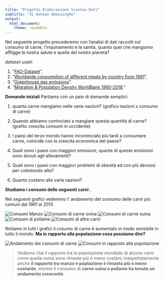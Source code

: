 ```yaml
---
title: "Progetto Elaborazione Scienza Dati"
subtitle: "di Ashean Abeysinghe"
output:
  html_document:
    theme: readable
---
```



Nel seguente progetto procederemo con l'analisi di dati raccolti sul consumo di carne,
l'inquinamento e la sanità, quanto quel che mangiamo affligge la nostra salute e quella del nostro pianeta? 

*dataset usati:*

1. "[FAO-Dataset](https://www.kaggle.com/dorbicycle/world-foodfeed-production)", 
2. "[Worldwide consumption of different meats by country from 1991](https://www.kaggle.com/vagifa/meatconsumption)",
3. "[Greenhouse gas emissions](https://github.com/owid/co2-data/blob/master/owid-co2-data.csv)".
4. "[Migration & Population Density WorldBank 1960-2018](https://www.kaggle.com/eliasdabbas/migration-data-worldbank-1960-2018?select=migration_population.csv)."

**Domande iniziali**
Partiamo con un paio di domande semplici:

  1. quanta carne mangiamo nelle varie nazioni?
  (grafico nazioni x consumo di carne)
  
  2. Quando abbiamo cominciato a mangiare questa quantità di carne?
  (grafito crescita consumi in occidente)
  
  3. I paesi del terzo mondo hanno incominciato più tardi a consumare carne, coincide con la crescita economica del paese?
  
  4. Quali sono i paesi con maggiori emissioni, quante di queste emisisoni sono dovuti agli allevamenti?
  
  5. Quali sono i paesi con maggiori problemi di obesità ed con più decessi per colestorolo alto?
  
  6. Quanto costano alle varie nazioni?
  
  
  
  

**Studiamo i consumi delle seguenti carni .**

Nei seguenti grafici vederemo l' andamento del consumo delle carni più comuni dal 1961 al 2013

![Consumi Manzo](imgs/consumi_manzo_mondiali_grph.png)
![Consumi di carne ovina](imgs/consumi_ovina_mondiali_grph.png)
![Consumi di carne suina](imgs/consumi_suina_mondiali_grph.png)
![Consumi di pollame](imgs/consumi_pollame_mondiali_grph.png)
![Consumi di altre carni](imgs/consumi_altre_carni_mondiali_grph.png)


Notiamo in tutti i grafici il cosumo di carne è aumentato in modo sensibile in tutto il mondo. 
**Ma in rapporto alla popolazione cosa possiamo dire?**

![Andamento dei consumi di carne](imgs/andamento_compl_carni_grph.png)
![Consumi in rapposto alla popolazione](imgs/rapp_cons_pop_grph.png)

>Vediamo che il rapporto tra la popolazione mondiale di alcune carni come quella ovina sono rimaste più o meno costani, inaspettatamente anche **il rapporto tra manzo e poplazione è rimasta più o meno costante**, mentre il consumo di **carne suina e pollame ha tenuto un andamento crescente**.
